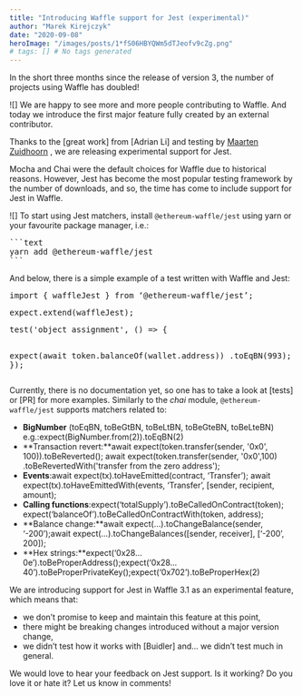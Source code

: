 ```yaml
---
title: "Introducing Waffle support for Jest (experimental)"
author: "Marek Kirejczyk"
date: "2020-09-08"
heroImage: "/images/posts/1*fS06HBYQWm5dTJeofv9cZg.png"
# tags: [] # No tags generated
---
```


In the short three months since the release of version 3, the number of projects using Waffle has doubled!

![]
We are happy to see more and more people contributing to Waffle. And today we introduce the first major feature fully created by an external contributor.

Thanks to the [great work]
from [Adrian Li]
and testing by [Maarten Zuidhoorn](https://github.com/Mrtenz) , we are releasing experimental support for Jest.

Mocha and Chai were the default choices for Waffle due to historical reasons. However, Jest has become the most popular testing framework by the number of downloads, and so, the time has come to include support for Jest in Waffle.

![]
To start using Jest matchers, install `@ethereum-waffle/jest` using yarn or your favourite package manager, i.e.:

<pre>```text
yarn add @ethereum-waffle/jest
```
</pre>And below, there is a simple example of a test written with Waffle and Jest:

<pre>import { waffleJest } from ‘@ethereum-waffle/jest’;</pre><pre>expect.extend(waffleJest);</pre><pre>test('object assignment', () => { 
 expect(await token.balanceOf(wallet.address))
 .toEqBN(993);
});</pre>Currently, there is no documentation yet, so one has to take a look at [tests]
or [PR]
for more examples. Similarly to the *chai* module, `@ethereum-waffle/jest` supports matchers related to:

- **BigNumber** (toEqBN, toBeGtBN, toBeLtBN, toBeGteBN, toBeLteBN) e.g.:expect(BigNumber.from(2)).toEqBN(2)
- **Transaction revert:**await expect(token.transfer(sender, '0x0', 100)).toBeReverted(); await expect(token.transfer(sender, '0x0',100) .toBeRevertedWith('transfer from the zero address');
- **Events**:await expect(tx).toHaveEmitted(contract, ‘Transfer’); await expect(tx).toHaveEmittedWith(events, ‘Transfer’, [sender, recipient, amount);
- **Calling functions**:expect(‘totalSupply’).toBeCalledOnContract(token); expect(‘balanceOf’).toBeCalledOnContractWith(token, address);
- **Balance change:**await expect(...).toChangeBalance(sender, ‘-200’);await expect(…).toChangeBalances([sender, receiver], [‘-200’, 200]);
- **Hex strings:**expect(‘0x28…0e’).toBeProperAddress();expect(‘0x28…40’).toBeProperPrivateKey();expect(‘0x702’).toBeProperHex(2)

We are introducing support for Jest in Waffle 3.1 as an experimental feature, which means that:

- we don’t promise to keep and maintain this feature at this point,
- there might be breaking changes introduced without a major version change,
- we didn’t test how it works with [Buidler]
and… we didn’t test much in general.

We would love to hear your feedback on Jest support. Is it working? Do you love it or hate it? Let us know in comments!